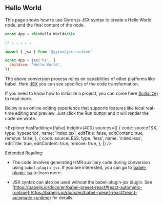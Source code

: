 
## Hello World

This page shows how to use Gyron.js JSX syntax to create a Hello World node, and the final content of the node.

```jsx
const App = <h1>Hello World</h1>

// ↓ ↓ ↓ ↓ ↓ 

import { jsx } from '@gyron/jsx-runtime'

const App = jsx('h1', {
  children: 'Hello World', 
})
```

The above conversion process relies on capabilities of other platforms like babel. Here [JSX](/en-US/core/jsx/getting-started) you can see specifics of the code transformation. 

If you need to know how to initialize a project, you can come here [(Initialize)](/en-US/docs/tutorial#Create%20a%20New%20Gyron%20App) to read more.

Below is an online editing experience that supports features like local real-time editing and preview. Just click the Run button and it will render the code we wrote.


<Explorer
  hasPadding={false}
  height={400}
  sources={[
    {
      code: sourceTSX,
      type: 'typescript',
      name: 'index.tsx',
      editTitle: false,
      editContent: true,
      remove: false,
    },
    {
      code: sourceLESS,
      type: 'less',
      name: 'index.less',
      editTitle: true,
      editContent: true,
      remove: true,
    },
  ]}
/>

Extended Reading:

- The code involves generating HMR auxiliary code during conversion using `babel-plugin-jsx`. If you are interested, you can go to [babel-plugin-jsx](/en-US/core/jsx/getting-started#babel-plugin-jsx) to learn more.

- JSX syntax can also be used without the babel-plugin-jsx plugin. See [https://babeljs.io/docs/en/babel-preset-react#react-automatic-runtime](https://babeljs.io/docs/en/babel-preset-react#react-automatic-runtime) for details.
